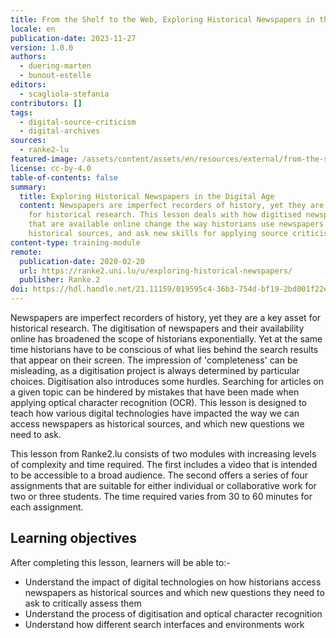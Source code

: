 ```yaml
---
title: From the Shelf to the Web, Exploring Historical Newspapers in the Digital Age
locale: en
publication-date: 2023-11-27
version: 1.0.0
authors:
  - duering-marten
  - bunout-estelle
editors:
  - scagliola-stefania
contributors: []
tags:
  - digital-source-criticism
  - digital-archives
sources:
  - ranke2-lu
featured-image: /assets/content/assets/en/resources/external/from-the-shelf-to-the-web-exploring-historical-newspapers-in-the-digital-age/featured-image.jpg
license: cc-by-4.0
table-of-contents: false
summary:
  title: Exploring Historical Newspapers in the Digital Age
  content: Newspapers are imperfect recorders of history, yet they are a key asset
    for historical research. This lesson deals with how digitised newspapers
    that are available online change the way historians use newspapers as
    historical sources, and ask new skills for applying source criticism.
content-type: training-module
remote:
  publication-date: 2020-02-20
  url: https://ranke2.uni.lu/u/exploring-historical-newspapers/
  publisher: Ranke.2
doi: https://hdl.handle.net/21.11159/019595c4-36b3-754d-bf19-2bd001f22e8d
---
```

Newspapers are imperfect recorders of history, yet they are a key asset for historical research. The digitisation of newspapers and their availability online has broadened the scope of historians exponentially. Yet at the same time historians have to be conscious of what lies behind the search results that appear on their screen. The impression of 'completeness' can be misleading, as a digitisation project is always determined by particular choices. Digitisation also introduces some hurdles. Searching for articles on a given topic can be hindered by mistakes that have been made when applying optical character recognition (OCR). This lesson is designed to teach how various digital technologies have impacted the way we can access newspapers as historical sources, and which new questions we need to ask.

This lesson from Ranke2.lu consists of two modules with increasing levels of complexity and time required. The first includes a video that is intended to be accessible to a broad audience. The second offers a series of four assignments that are suitable for either individual or collaborative work for two or three students. The time required varies from 30 to 60 minutes for each assignment.

## Learning objectives

After completing this lesson, learners will be able to:-

* Understand the impact of digital technologies on how historians access newspapers as historical sources and which new questions they need to ask to critically assess them
* Understand the process of digitisation and optical character recognition
* Understand how different search interfaces and environments work

<ExternalResource title="Interested in learning more?" subtitle="Check out 'From the Shelf to the Web'" url="https://ranke2.uni.lu/u/exploring-historical-newspapers/" />
